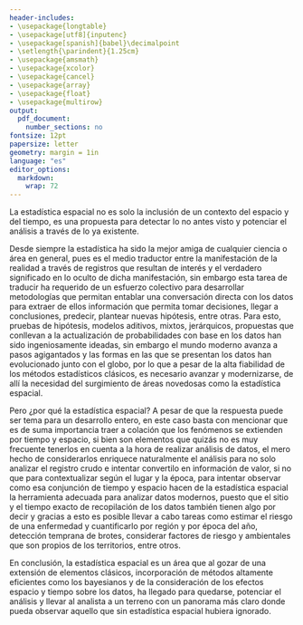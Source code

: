 ```yaml
---
header-includes:
- \usepackage{longtable}
- \usepackage[utf8]{inputenc}
- \usepackage[spanish]{babel}\decimalpoint
- \setlength{\parindent}{1.25cm}
- \usepackage{amsmath}
- \usepackage{xcolor}
- \usepackage{cancel}
- \usepackage{array}
- \usepackage{float}
- \usepackage{multirow}
output:
  pdf_document: 
    number_sections: no
fontsize: 12pt
papersize: letter
geometry: margin = 1in
language: "es"
editor_options: 
  markdown: 
    wrap: 72
---
```

```{=tex}
\input{titlepage}
\newpage
\tableofcontents
\newpage
```

```{=tex}
\pagestyle{myheadings}
\setcounter{page}{3}
```

\section{Capítulo II: la estadística espacial llegó para quedarse}

La estadística espacial no es solo la inclusión de un contexto del espacio y del tiempo, es una propuesta para detectar lo no antes visto y potenciar el análisis a través de lo ya existente.

Desde siempre la estadística ha sido la mejor amiga de cualquier ciencia o área en general, pues es el medio traductor entre la manifestación de la realidad a través de registros que resultan de interés y el verdadero significado en lo oculto de dicha manifestación, sin embargo esta tarea de traducir ha requerido de un esfuerzo colectivo para desarrollar metodologías que permitan entablar una conversación directa con los datos para extraer de ellos información que permita tomar decisiones, llegar a conclusiones, predecir, plantear nuevas hipótesis, entre otras. Para esto, pruebas de hipótesis, modelos aditivos, mixtos, jerárquicos, propuestas que conllevan a la actualización de probabilidades con base en los datos han sido ingeniosamente ideadas, sin embargo el mundo moderno avanza a pasos agigantados y las formas en las que se presentan los datos han evolucionado junto con el globo, por lo que a pesar de la alta fiabilidad de los métodos estadísticos clásicos, es necesario avanzar y modernizarse, de allí la necesidad del surgimiento de áreas novedosas como la estadística espacial.

Pero ¿por qué la estadística espacial? A pesar de que la respuesta puede ser tema para un desarrollo entero, en este caso basta con mencionar que es de suma importancia traer a colación que los fenómenos se extienden por tiempo y espacio, si bien son elementos que quizás no es muy frecuente tenerlos en cuenta a la hora de realizar análisis de datos, el mero hecho de considerarlos enriquece naturalmente el análisis para no solo analizar el registro crudo e intentar convertilo en información de valor, si no que para contextualizar según el lugar y la época, para intentar observar como esa conjunción de tiempo y espacio hacen de la estadística espacial la herramienta adecuada para analizar datos modernos, puesto que el sitio y el tiempo exacto de recopilación de los datos también tienen algo por decir y gracias a esto es posible llevar a cabo tareas como estimar el riesgo de una enfermedad y cuantificarlo por región y por época del año, detección temprana de brotes, considerar factores de riesgo y ambientales que son propios de los territorios, entre otros.

En conclusión, la estadística espacial es un área que al gozar de una extensión de elementos clásicos, incorporación de métodos altamente eficientes como los bayesianos y de la consideración de los efectos espacio y tiempo sobre los datos, ha llegado para quedarse, potenciar el análisis y llevar al analista a un terreno con un panorama más claro donde pueda observar aquello que sin estadística espacial hubiera ignorado.
